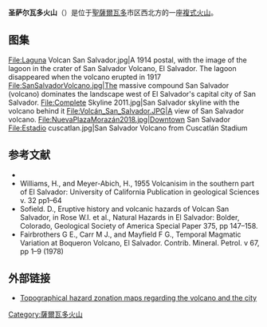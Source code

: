 {{Infobox mountain
| name = San Salvador Volcano (Quetzaltepec)<br>圣萨尔瓦多火山
| photo = Panoaa8.jpg
| photo_caption = The massive San Salvador volcano dominates the landscape and skyline west of the city of San Salvador.
| elevation_m = 1893
| elevation_ref = 
| prominence = 
| location = [[萨尔瓦多|萨尔瓦多]]
| coordinates = {{coord|13.734|N|89.294|W|type:mountain}}
| topo = 
| type = [[複式火山|複式火山]]
| age = 
| last_eruption = 1917年6月到9月
| first_ascent = 
| easiest_route = 
}}

'''圣萨尔瓦多火山'''（{{lang-es|volcán de San Salvador}}）是位于[[聖薩爾瓦多|聖薩爾瓦多]]市区西北方的一座[[複式火山|複式火山]]。
==图集==
<gallery>
File:Laguna Volcan San Salvador.jpg|A 1914 postal, with the image of the lagoon in the crater of San Salvador Volcano, El Salvador. The lagoon disappeared when the volcano erupted in 1917 
File:SanSalvadorVolcano.jpg|The massive compound San Salvador (volcano) dominates the landscape west of El Salvador's capital city of San Salvador.
File:Complete Skyline 2011.jpg|San Salvador skyline with the volcano behind it
File:Volcán_San_Salvador.JPG|A view of San Salvador volcano.
File:NuevaPlazaMorazán2018.jpg|Downtown San Salvador
File:Estadio cuscatlan.jpg|San Salvador Volcano from Cuscatlán Stadium 
</gallery>

==参考文献==
* {{cite gvp | vnum=1403-05= | title=San Salvador }}
* Williams, H., and Meyer-Abich, H., 1955 Volcanisim in the southern part of El Salvador: University of California Publication in geological Sciences v. 32 pp1–64
* Sofield. D., Eruptive history and volcanic hazards of Volcan San Salvador, in Rose W.I. et al., Natural Hazards in El Salvador: Bolder, Colorado, Geological Society of America Special Paper 375, pp 147–158.
* Fairbrothers G E., Carr M J., and Mayfield F G., Temporal Magmatic Variation at Boqueron Volcano, El Salvador. Contrib. Mineral. Petrol. v 67, pp 1–9 (1978)

==外部链接==
{{commons category|San Salvador Volcano}}
*[http://vulcan.wr.usgs.gov/Volcanoes/ElSalvador/Publications/OFR01-366/framework.html Topographical hazard zonation maps regarding the volcano and the city]{{Wayback|url=http://vulcan.wr.usgs.gov/Volcanoes/ElSalvador/Publications/OFR01-366/framework.html |date=20140517152127 }}

{{Central American volcanoes}}

[[Category:薩爾瓦多火山|Category:薩爾瓦多火山]]